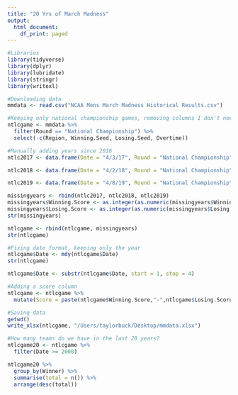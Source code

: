 ```yaml
---
title: "20 Yrs of March Madness"
output:
  html_document:
    df_print: paged
---
```


```r
#Libraries
library(tidyverse)
library(dplyr)
library(lubridate)
library(stringr)
library(writexl)
```

```r
#Downloading data
mmdata <- read.csv("NCAA Mens March Madness Historical Results.csv")

#Keeping only national championship games, removing columns I don't need
ntlcgame <- mmdata %>%
  filter(Round == "National Championship") %>%
  select(-c(Region, Winning.Seed, Losing.Seed, Overtime))

#Manually adding years since 2016
ntlc2017 <- data.frame(Date = "4/3/17", Round = "National Championship", Winner = "North Carolina", Winning.Score = 71, Loser = "Gonzaga", Losing.Score = 65)

ntlc2018 <- data.frame(Date = "4/2/18", Round = "National Championship", Winner = "Villanova", Winning.Score = 79, Loser = "Michigan", Losing.Score = 62)

ntlc2019 <- data.frame(Date = "4/8/19", Round = "National Championship", Winner = "Virginia", Winning.Score = 85, Loser = "Texas Tech", Losing.Score = 77)

missingyears <- rbind(ntlc2017, ntlc2018, ntlc2019)
missingyears$Winning.Score <- as.integer(as.numeric(missingyears$Winning.Score))
missingyears$Losing.Score <- as.integer(as.numeric(missingyears$Losing.Score))
str(missingyears)

ntlcgame <- rbind(ntlcgame, missingyears)
str(ntlcgame)

#Fixing date format, keeping only the year
ntlcgame$Date <- mdy(ntlcgame$Date)
str(ntlcgame)

ntlcgame$Date <- substr(ntlcgame$Date, start = 1, stop = 4)

#Adding a score column
ntlcgame <- ntlcgame %>%
  mutate(Score = paste(ntlcgame$Winning.Score,"-",ntlcgame$Losing.Score))

#Saving data
getwd()
write_xlsx(ntlcgame, "/Users/taylorbuck/Desktop/mmdata.xlsx")
```

```r
#How many teams do we have in the last 20 years?
ntlcgame20 <- ntlcgame %>%
  filter(Date >= 2000)

ntlcgame20 %>%
  group_by(Winner) %>%
  summarise(total = n()) %>%
  arrange(desc(total))
```